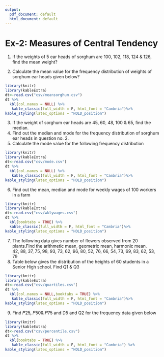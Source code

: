 ---
output:
  pdf_document: default
  html_document: default
---
# Ex-2: Measures of Central Tendency  

1. If the weights of 5 ear heads of sorghum are 100, 102, 118, 124 & 126, find the mean weight?  

2. Calculate the mean value for the frequency distribution of weights of sorghum ear heads given below?  
```{r t1, echo=FALSE,warning=FALSE,results='asis'}
library(knitr)
library(kableExtra)
dt<-read.csv("csv/meansorghum.csv")
dt %>%
  kbl(col.names = NULL) %>%
   kable_classic(full_width = F, html_font = "Cambria")%>%
kable_styling(latex_options = "HOLD_position")
```  
3. If the weight of sorghum ear heads are 45, 60, 48, 100 & 65, find the median.  
4. Find out the median and mode for the frequency distribution of sorghum ear heads in question no. 2.
5. Calculate the mode value for the following frequency distribution
```{r t2, echo=FALSE,warning=FALSE,results='asis'}
library(knitr)
library(kableExtra)
dt<-read.csv("csv/mode.csv")
dt %>%
  kbl(col.names = NULL) %>%
   kable_classic(full_width = F, html_font = "Cambria")%>%
kable_styling(latex_options = "HOLD_position")
```  
6.  Find out the mean, median and mode for weekly wages of 100 workers in a farm  
```{r t3, echo=FALSE,warning=FALSE,results='asis'}
library(knitr)
library(kableExtra)
dt<-read.csv("csv/wklywages.csv")
dt %>%
  kbl(booktabs = TRUE) %>%
  kable_classic(full_width = F, html_font = "Cambria")%>%
kable_styling(latex_options = "HOLD_position")
``` 
7.  The following data gives number of flowers observed from 20 plants.Find the arithmetic mean, geometric mean, harmonic mean.  
42, 88, 37, 75, 98, 93, 73, 62, 96, 80, 52, 76, 66, 54, 73, 69, 83, 62, 53, 79  
8. Table below gives the distribution of the heights of 60 students in a Senior High school. Find Q1 & Q3  
```{r t4, echo=FALSE,warning=FALSE,results='asis'}
library(knitr)
library(kableExtra)
dt<-read.csv("csv/quartiles.csv")
dt %>%
  kbl(col.names = NULL,booktabs = TRUE) %>%
   kable_classic(full_width = F, html_font = "Cambria")%>%
kable_styling(latex_options = "HOLD_position")

```  
9. Find 𝑃25, 𝑃50& 𝑃75 and D5 and Q2 for the frequency data given below
```{r t5, echo=FALSE,warning=FALSE,results='asis'}
library(knitr)
library(kableExtra)
dt<-read.csv("csv/percentile.csv")
dt %>%
  kbl(booktabs = TRUE) %>%
   kable_classic(full_width = F, html_font = "Cambria") %>%
kable_styling(latex_options = "HOLD_position")


```
